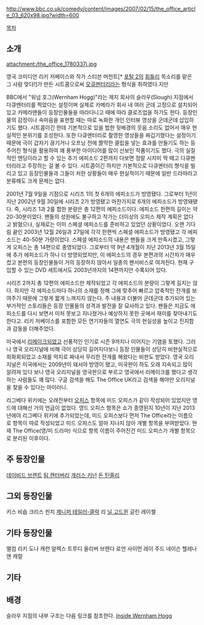 http://www.bbc.co.uk/comedy/content/images/2007/02/15/the_office_article_03_620x98.jpg?width=600

[[목차]]

== 소개 ==
attachment:/the_office_1780337i.jpg

영국 코미디언 리키 저베이스와 작가 스티븐 머천트[* [[포탈 2]]의 [[휘틀리]] 목소리를 맡은 그 사람 맞다!]가 만든 시트콤으로써 [[모큐멘터리]]라는 형식을 취하였다.지만

BBC에서 "워넘 호그(Wernham Hogg)"라는 제지 회사의 슬라우(Slough) 지점에서 다큐멘터리를 찍었다는 설정이며 실제로 카메라가 회사 내 여러 군데 고정으로 설치되어 있고 카메라맨들이 등장인물들을 따라다니고 때에 따라 클로즈업을 하기도 한다. 등장인물의 감정이나 속마음을 표현할 때는 따로 녹화한 개인 인터뷰 영상을 군데군데 삽입하기도 했다. 시트콤이긴 한데 기본적으로 있을 법한 뒷배경의 웃음 소리도 없어서 매우 현실적인 분위기를 조성한다. 또한 다큐멘터리로 촬영한 영상들을 짜깁기했다는 설정이기 때문에 극이 갑자기 끊기거나 오프닝 전에 짤막한 클립을 넣는 효과를 만들기도 하는 등 주어진 형식을 활용하여 꽤 풍부한 아이디어를 많이 선보인 작품이기도 했다. 극의 실질적인 엔딩이라고 할 수 있는 추가 에피소드 2편까지 다보면 정말 시치미 딱 떼고 다큐멘터리라고 주장하는 걸 볼 수 있다. 시트콤이긴 하지만 기본적으로 다큐멘터리 형식을 빌리고 있고 등장인물들과 그들이 처한 상황들이 매우 현실적이기 때문에 일반 드라마라고 분류해도 크게 문제는 없다.

2001년 7월 9일을 기점으로 시리즈 1의 첫 6개의 에피소드가 방영됐다. 그로부터 1년이 지난 2002년 9월 30일에 시리즈 2가 방영됐고 마찬가지로 6개의 에피소드가 방영돼됐다. 즉, 시리즈 1과 2를 합한 분량은 총 12편의 에피소드이다. 에피소드 한편의 길이는 약 20-30분이었다.
팬들의 성원에도 불구하고 작가는 더이상의 오피스 제작 계획은 없다고 밝혔으나, 실제로는 이미 스페셜 에피소드를 준비하고 있었던 상황이었다. 오랜 기다림 끝인 2003년 12월 26일과 27일에 각각 한편씩 스페셜 에피소드가 방영됐고 각 에피소드는 40-50분 가량이었다. 스페셜 에피소드의 내용은 팬들을 크게 만족시켰고, 그렇게 오피스는 총 14편으로 종영되었다.
그로부터 약 9년 4개월이 지난 2013년 3월 15일에 추가 에피소드가 하나 더 방영되었지만, 이 에피소드의 경우 본편과의 시간차가 매우 컸고 본편의 등장인물들이 거의 등장하지 않아서 일종의 팬서비스로 여겨진다. 현재 구입할 수 있는 DVD 세트에서도 2003년까지의 14편까지만 수록되어 있다. 

시리즈 2까지 총 12편의 에피소드만 제작되었고 각 에피소드의 분량이 그렇게 길지는 않다. 하지만 각 에피소드마다 하나의 소재를 정해 그에 맞추어 빠르고 압축적인 전개를 보여주기 때문에 그렇게 짧게 느껴지지 않는다. 주 내용과 더불어 군데군데 추가되어 있는 부가적인 스토리들은 등장 인물들의 성격과 발전을 잘 묘사하고 있다. 팬들은 지금도 에피소드를 다시 보면서 미처 못보고 지나쳤거나 예상하지 못한 곳에서 재미를 찾아내기도 한다고. 리키 저베이스를 포함한 모든 연기자들의 열연도 극의 현실성을 높이고 진지함과 감동을 더해주었다.

미국에서 [[리메이크]]되었고 선풍적인 인기로 시즌 9까지나 이어지는 기염을 토했다. 그러나 영국 오리지널에 비해 극이 상당히 길어지다보니 등장 인물들이 상당히 비현실적으로 희화회되었고 소재를 억지로 짜내서 무리한 전개를 해왔다는 비판도 받았다. 영국 오리지널은 미국에서는 2009년이 돼서야 방영이 됐고, 미국판이 하도 오래 지속되고 많이 알려져 있다 보니 영국 오리지널을 영국판으로 부르고 영국에서 리메이크를 했다고 생각하는 사람들도 꽤 많다. 구글 검색을 해도 The Office UK라고 검색을 해야만 오리지널을 찾을 수 있다는 아이러니.

리그베다 위키에는 오래전부터 [[오피스]] 항목에 미드 오피스가 같이 작성되어 있었지만 영드에 대해선 거의 언급이 없었다. 영드 오피스 항목은 쇼가 종영된지 10년이 지난 2013년에야 리그베다 위키에 추가되었는데, 미드 오피스보다 먼저 The Office라는 이름으로 항목이 따로 작성되었고 미드 오피스도 얼마 지나지 않아 개별 항목을 부여받았다. 현재 The Office(영/미 드라마) 식으로 항목 이름이 주어진건 미드 오피스가 개별 항목으로 분리된 이후이다.

== 주 등장인물 ==
[[데이비드 브렌트]]
[[팀 캔터버리]]
[[개러스 키넌]]
[[돈 틴즐리]]

== 그외 등장인물 ==
키스 비숍
크리스 핀치
[[제니퍼 테일러-클락]]
리
[[닐 고드윈]]
글린
레이첼

== 기타 등장인물 ==
맬컴
리키
도나
캐런
알렉스
트루디
올리버
브렌다
로언
사이먼
레이
주드
네이슨
헬레나
앤
캐럴

== 기타 ==

== 배경 ==
슬라우 지점의 내부 구조는 다음 링크를 참조한다.
[http://www.bbc.co.uk/comedy/theoffice/map/ Inside Wernham Hogg]
